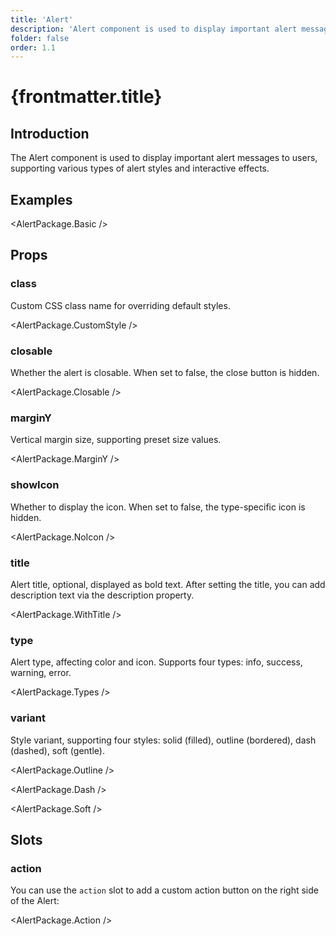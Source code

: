 ```yaml
---
title: 'Alert'
description: 'Alert component is used to display important alert messages to users, supporting various types of alert styles and interactive effects'
folder: false
order: 1.1
---
```



# {frontmatter.title}

## Introduction

The Alert component is used to display important alert messages to users, supporting various types of alert styles and interactive effects.

## Examples

<AlertPackage.Basic />

## Props

### class

Custom CSS class name for overriding default styles.

<AlertPackage.CustomStyle />

### closable

Whether the alert is closable. When set to false, the close button is hidden.

<AlertPackage.Closable />

### marginY

Vertical margin size, supporting preset size values.

<AlertPackage.MarginY />

### showIcon

Whether to display the icon. When set to false, the type-specific icon is hidden.

<AlertPackage.NoIcon />

### title

Alert title, optional, displayed as bold text. After setting the title, you can add description text via the description property.

<AlertPackage.WithTitle />

### type

Alert type, affecting color and icon. Supports four types: info, success, warning, error.

<AlertPackage.Types />

### variant

Style variant, supporting four styles: solid (filled), outline (bordered), dash (dashed), soft (gentle).

<AlertPackage.Outline />

<AlertPackage.Dash />

<AlertPackage.Soft />

## Slots

### action

You can use the `action` slot to add a custom action button on the right side of the Alert:

<AlertPackage.Action />
